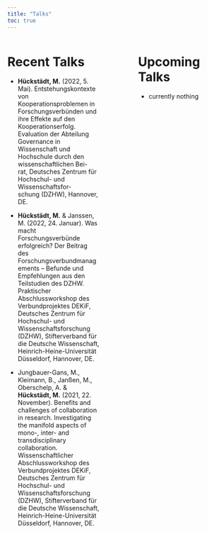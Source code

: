 ```yaml
---
title: "Talks"
toc: true
---
```


::: columns
::: {.column width="45%"}
# Recent Talks

-   **Hückstädt, M.** (2022, 5. Mai). Entstehungskontexte von Kooperationsproblemen in Forschungsverbünden und ihre Effekte auf den Kooperationserfolg. Evaluation der Abteilung Governance in Wissenschaft und Hochschule durch den wissenschaftlichen Bei-\
    rat, Deutsches Zentrum für Hochschul- und Wissenschaftsfor-\
    schung (DZHW), Hannover, DE.

-   **Hückstädt, M.** & Janssen, M. (2022, 24. Januar). Was macht Forschungsverbünde erfolgreich? Der Beitrag des Forschungsverbundmanagements -- Befunde und Empfehlungen aus den Teilstudien des DZHW. Praktischer Abschlussworkshop des Verbundprojektes DEKiF, Deutsches Zentrum für Hochschul- und Wissenschaftsforschung (DZHW), Stifterverband für die Deutsche Wissenschaft, Heinrich-Heine-Universität Düsseldorf, Hannover, DE.

-   Jungbauer-Gans, M., Kleimann, B., Janßen, M., Oberschelp, A. & **Hückstädt, M.** (2021, 22. November). Benefits and challenges of collaboration in research. Investigating the manifold aspects of mono-, inter- and transdisciplinary collaboration. Wissenschaftlicher Abschlussworkshop des Verbundprojektes DEKiF, Deutsches Zentrum für Hochschul- und Wissenschaftsforschung (DZHW), Stifterverband für die Deutsche Wissenschaft, Heinrich-Heine-Universität Düsseldorf, Hannover, DE.
:::

::: {.column width="10%"}
<!-- empty column to create gap -->
:::

::: {.column width="45%"}
# Upcoming Talks

- currently nothing
:::
:::
